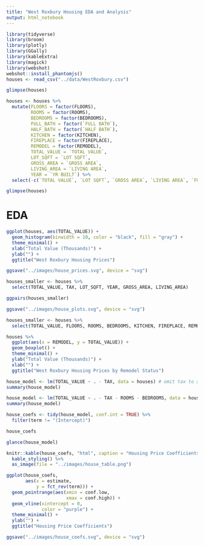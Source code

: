 ```yaml
---
title: "West Roxbury Housing EDA and Analysis"
output: html_notebook
---
```


```r
library(tidyverse)
library(broom)
library(plotly)
library(GGally)
library(kableExtra)
library(magick)
library(webshot)
webshot::install_phantomjs()
houses <- read_csv("../data/WestRoxbury.csv")
```

```r
glimpse(houses)
```

```r
houses <- houses %>% 
  mutate(FLOORS = factor(FLOORS),
         ROOMS = factor(ROOMS),
         BEDROOMS = factor(BEDROOMS),
         FULL_BATH = factor(`FULL BATH`),
         HALF_BATH = factor(`HALF BATH`),
         KITCHEN = factor(KITCHEN),
         FIREPLACE = factor(FIREPLACE),
         REMODEL = factor(REMODEL),
         TOTAL_VALUE = `TOTAL VALUE`,
         LOT_SQFT = `LOT SQFT`,
         GROSS_AREA = `GROSS AREA`,
         LIVING_AREA = `LIVING AREA`,
         YEAR = `YR BUILT`) %>% 
  select(-c(`TOTAL VALUE`, `LOT SQFT`, `GROSS AREA`, `LIVING AREA`, `FULL BATH`, `HALF BATH`, `YR BUILT`))
```

```r
glimpse(houses)
```

# EDA 

```r
ggplot(houses, aes(TOTAL_VALUE)) + 
  geom_histogram(binwidth = 10, color = "black", fill = "gray") + 
  theme_minimal() + 
  xlab("Total Value (Thousands)") + 
  ylab("") +
  ggtitle("West Roxbury Housing Prices")

ggsave("../images/house_prices.svg", device = "svg")
```

```r
houses_smaller <- houses %>% 
  select(TOTAL_VALUE, TAX, LOT_SQFT, YEAR, GROSS_AREA, LIVING_AREA)

ggpairs(houses_smaller)

ggsave("../images/house_plots.svg", device = "svg")
```


```r
houses_smaller <- houses %>% 
  select(TOTAL_VALUE, FLOORS, ROOMS, BEDROOMS, KITCHEN, FIREPLACE, REMODEL, FULL_BATH, HALF_BATH)
```

```r
houses %>% 
  ggplot(aes(x = REMODEL, y = TOTAL_VALUE)) +
  geom_boxplot() + 
  theme_minimal() +
  ylab("Total Value (Thousands)") + 
  xlab("") +
  ggtitle("West Roxbury Housing Prices by Remodel Status")
```

```r
house_model <- lm(TOTAL_VALUE ~ . - TAX, data = houses) # omit tax to avoid overfitting
summary(house_model)
```


```r
house_model <- lm(TOTAL_VALUE ~ . - TAX - ROOMS - BEDROOMS, data = houses)
summary(house_model)
```

```r
house_coefs <- tidy(house_model, conf.int = TRUE) %>% 
  filter(term != "(Intercept)")

house_coefs
```

```r
glance(house_model)
```

```r
knitr::kable(house_coefs, "html", caption = "Housing Price Coefficients") %>% 
  kable_styling() %>% 
  as_image(file = "../images/house_table.png")
```




```r
ggplot(house_coefs,
       aes(x = estimate, 
           y = fct_rev(term))) +
  geom_pointrange(aes(xmin = conf.low,
                      xmax = conf.high)) + 
  geom_vline(xintercept = 0,
             color = "purple") +
  theme_minimal() + 
  ylab("") +
  ggtitle("Housing Price Coefficients")

ggsave("../images/house_coefs.svg", device = "svg")
```

